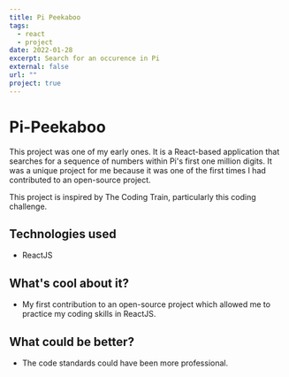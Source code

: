 ```yaml
---
title: Pi Peekaboo
tags:
  - react
  - project
date: 2022-01-28
excerpt: Search for an occurence in Pi
external: false
url: ""
project: true
---
```


# Pi-Peekaboo

This project was one of my early ones. It is a React-based application that searches for a sequence of numbers within Pi's first one million digits. It was a unique project for me because it was one of the first times I had contributed to an open-source project.

This project is inspired by The Coding Train, particularly this coding challenge.

## Technologies used

- ReactJS

## What's cool about it?

- My first contribution to an open-source project which allowed me to practice my coding skills in ReactJS.

## What could be better?

- The code standards could have been more professional.
